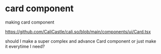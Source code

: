 # card component

making card component

https://github.com/CaliCastle/cali.so/blob/main/components/ui/Card.tsx

should I make a super complex and advance Card component or just make it everytime I need?